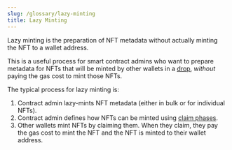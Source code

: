 ```yaml
---
slug: /glossary/lazy-minting
title: Lazy Minting
---
```


Lazy minting is the preparation of NFT metadata without actually minting the NFT to a wallet address.

This is a useful process for smart contract admins who want to prepare metadata for NFTs that will be minted by other wallets in a [drop](/glossary/drop),
_without_ paying the gas cost to mint those NFTs.

The typical process for lazy minting is:

1. Contract admin lazy-mints NFT metadata (either in bulk or for individual NFTs).
2. Contract admin defines how NFTs can be minted using [claim phases](/glossary/claim-phases).
3. Other wallets mint NFTs by claiming them. When they claim, they pay the gas cost to mint the NFT and the NFT is minted to their wallet address.

